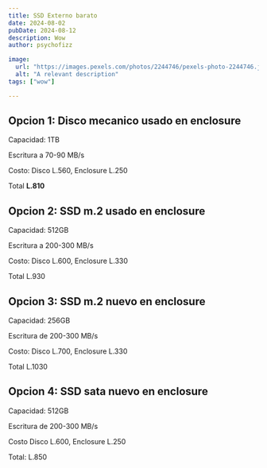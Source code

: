 ```yaml
---
title: SSD Externo barato
date: 2024-08-02
pubDate: 2024-08-12
description: Wow
author: psychofizz

image:
  url: "https://images.pexels.com/photos/2244746/pexels-photo-2244746.jpeg?auto=compress&cs=tinysrgb&w=1260&h=750&dpr=1"
  alt: "A relevant description"
tags: ["wow"]

---
```


## Opcion 1: Disco mecanico usado en enclosure

Capacidad: 1TB

Escritura a 70-90 MB/s

Costo: Disco L.560, Enclosure L.250

Total **L.810**

## Opcion 2: SSD m.2 usado en enclosure

Capacidad: 512GB

Escritura a 200-300 MB/s

Costo: Disco L.600, Enclosure L.330

Total L.930

## Opcion 3: SSD m.2 nuevo en enclosure

Capacidad: 256GB

Escritura de 200-300 MB/s

Costo: Disco L.700, Enclosure L.330

Total L.1030

## Opcion 4: SSD sata nuevo en enclosure

Capacidad: 512GB

Escritura de 200-300 MB/s

Costo Disco L.600, Enclosure L.250

Total: L.850